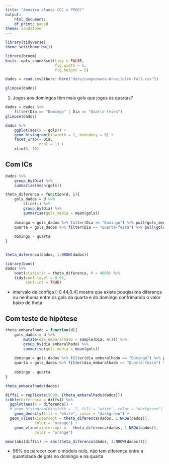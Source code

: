 ```yaml
---
title: "Amostra alunos CCC x PPGCC"
output:
    html_document:
    df_print: paged
theme: sandstone
---
```


```r
library(tidyverse)
theme_set(theme_bw())

library(broom)
knitr::opts_chunk$set(tidy = FALSE,
                      fig.width = 6,
                      fig.height = 5)

```

```r
dados = read.csv2(here::here("data/campeonato-brasileiro-full.csv"))

glimpse(dados)
```

1. Jogos aos domingos têm mais gols que jogos às quartas? 

```r
dados = dados %>% 
    filter(Dia == "Domingo" | Dia == "Quarta-feira")
glimpse(dados)
```

```r
dados %>% 
    ggplot(aes(x = gols)) + 
    geom_histogram(binwidth = 1, boundary = 0) + 
    facet_wrap(~ Dia, 
               ncol = 1) + 
    xlim(5, 10)
```

## Com ICs

```r
dados %>% 
    group_by(Dia) %>% 
    summarise(mean(gols))
```


```r
theta_diferenca = function(d, i){
    gols_dados = d %>% 
        slice(i) %>% 
        group_by(Dia) %>% 
        summarise(gols_media = mean(gols)) 
    
    domingo = gols_dados %>% filter(Dia == "Domingo") %>% pull(gols_media)
    quarta = gols_dados %>% filter(Dia == "Quarta-feira") %>% pull(gols_media)
    
    domingo - quarta
}


theta_diferenca(dados, 1:NROW(dados))
```

```r
library(boot)
dados %>% 
    boot(statistic = theta_diferenca, R = 4000) %>% 
    tidy(conf.level = 0.95, 
         conf.int = TRUE)
```

- intervalo de confiça [-0.44,0.4] mostra que existe pouqissima diferença ou nenhuma entre os gols da quarta e do domingo confrimando o valor baixo de theta

## Com teste de hipótese

```r
theta_embaralhado = function(d){
    gols_dados = d %>% 
        mutate(dia_embaralhado = sample(Dia, n())) %>% 
        group_by(dia_embaralhado) %>% 
        summarise(gols_media = mean(gols)) 
    
    domingo = gols_dados %>% filter(dia_embaralhado == "Domingo") %>% pull(gols_media)
    quarta = gols_dados %>% filter(dia_embaralhado == "Quarta-feira") %>% pull(gols_media)
    
    domingo - quarta
}

theta_embaralhado(dados)
```

```r
diffs1 = replicate(5000, {theta_embaralhado(dados)})
tibble(diferenca = diffs1) %>% 
  ggplot(aes(x = diferenca)) + 
  # geom_histogram(binwidth = .2, fill = "white", color = "darkgreen") + 
    geom_density(fill = "white", color = "darkgreen") + 
  geom_vline(xintercept = theta_diferenca(dados, 1:NROW(dados)), 
             color = "orange") + 
    geom_vline(xintercept = - theta_diferenca(dados, 1:NROW(dados)), 
             color = "orange")
```

```r
mean(abs(diffs1) >= abs(theta_diferenca(dados, 1:NROW(dados))))
```
- 96% de parecer com o modelo nulo, não tem diferença entre a quantidade de gols no domingo e na quarta
